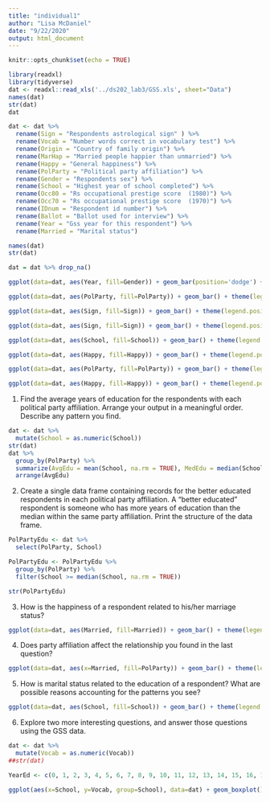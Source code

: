 ---
title: "individual1"
author: "Lisa McDaniel"
date: "9/22/2020"
output: html_document
---

```{r setup, include=FALSE}
knitr::opts_chunk$set(echo = TRUE)
```

```{r}
library(readxl)
library(tidyverse)
dat <- readxl::read_xls('../ds202_lab3/GSS.xls', sheet="Data")
names(dat)
str(dat)
dat
```
```{r}
dat <- dat %>%
  rename(Sign = "Respondents astrological sign" ) %>%
  rename(Vocab = "Number words correct in vocabulary test") %>%
  rename(Origin = "Country of family origin") %>%
  rename(MarHap = "Married people happier than unmarried") %>%
  rename(Happy = "General happiness") %>%
  rename(PolParty = "Political party affiliation") %>%
  rename(Gender = "Respondents sex") %>%
  rename(School = "Highest year of school completed") %>%
  rename(Occ80 = "Rs occupational prestige score  (1980)") %>%
  rename(Occ70 = "Rs occupational prestige score  (1970)") %>%
  rename(IDnum = "Respondent id number") %>%
  rename(Ballot = "Ballot used for interview") %>%
  rename(Year = "Gss year for this respondent") %>%
  rename(Married = "Marital status")

names(dat)
str(dat)
```
```{r fig.width=12, fig.height=10}
dat = dat %>% drop_na()

ggplot(data=dat, aes(Year, fill=Gender)) + geom_bar(position='dodge') + ggtitle("Respondents") + theme(plot.title = element_text(hjust = 0.5), axis.title.y=element_blank()) + xlab("Year") + labs(fill="Gender")
```
```{r fig.width=12, fig.height=10}
ggplot(data=dat, aes(PolParty, fill=PolParty)) + geom_bar() + theme(legend.position="right") + ggtitle("Happiness") + theme(plot.title = element_text(hjust = 0.5), axis.title.y = element_blank(), axis.title.x = element_blank(),axis.text.x=element_blank(), axis.ticks.x=element_blank() ) + facet_wrap((~Happy))
```



```{r fig.width=12, fig.height=10}
ggplot(data=dat, aes(Sign, fill=Sign)) + geom_bar() + theme(legend.position="right") + ggtitle("Astrological Sign") + theme(plot.title = element_text(hjust = 0.5), axis.title.y = element_blank(), axis.title.x = element_blank(),axis.text.x=element_blank(), axis.ticks.x=element_blank() ) + facet_wrap((~Happy))
```



```{r fig.width=12, fig.height=10}
ggplot(data=dat, aes(Sign, fill=Sign)) + geom_bar() + theme(legend.position="right") + ggtitle("Astrological Sign") + theme(plot.title = element_text(hjust = 0.5), axis.title.y = element_blank(), axis.title.x = element_blank(),axis.text.x=element_blank(), axis.ticks.x=element_blank() ) + facet_wrap((~PolParty))
```
```{r fig.width=12, fig.height=10}
ggplot(data=dat, aes(School, fill=School)) + geom_bar() + theme(legend.position="right") + ggtitle("Country of Origin") + theme(plot.title = element_text(hjust = 0.5), axis.title.y = element_blank(), axis.title.x = element_blank(),axis.text.x=element_blank(), axis.ticks.x=element_blank() ) + facet_wrap((~Origin))

```



```{r fig.width=12, fig.height=10}
ggplot(data=dat, aes(Happy, fill=Happy)) + geom_bar() + theme(legend.position="right") + ggtitle("Country of Origin") + theme(plot.title = element_text(hjust = 0.5), axis.title.y = element_blank(), axis.title.x = element_blank(),axis.text.x=element_blank(), axis.ticks.x=element_blank() ) + facet_wrap((~Origin))

```



```{r fig.width=12, fig.height=10}
ggplot(data=dat, aes(PolParty, fill=PolParty)) + geom_bar() + theme(legend.position="right") + ggtitle("Country of Origin") + theme(plot.title = element_text(hjust = 0.5), axis.title.y = element_blank(), axis.title.x = element_blank(),axis.text.x=element_blank(), axis.ticks.x=element_blank() ) + facet_wrap((~Origin))

```



```{r fig.width=12, fig.height=10}
ggplot(data=dat, aes(Happy, fill=Happy)) + geom_bar() + theme(legend.position="right") + ggtitle("Education") + theme(plot.title = element_text(hjust = 0.5), axis.title.y = element_blank(), axis.title.x = element_blank(),axis.text.x=element_blank(), axis.ticks.x=element_blank() ) + facet_wrap((~School))
```
1.	Find the average years of education for the respondents with each political party affiliation. Arrange your output in a meaningful order. Describe any pattern you find.
```{r}
dat <- dat %>%
  mutate(School = as.numeric(School))
str(dat)
dat %>%
  group_by(PolParty) %>%
  summarize(AvgEdu = mean(School, na.rm = TRUE), MedEdu = median(School, na.rm = TRUE)) %>%
  arrange(AvgEdu)

```
2.	Create a single data frame containing records for the better educated respondents in each political party affiliation. A “better educated” respondent is someone who has more years of education than the median within the same party affiliation. Print the structure of the data frame.
```{r}
PolPartyEdu <- dat %>%
  select(PolParty, School)

PolPartyEdu <- PolPartyEdu %>%
  group_by(PolParty) %>%
  filter(School >= median(School, na.rm = TRUE))

str(PolPartyEdu)

```

3.	How is the happiness of a respondent related to his/her marriage status?
```{r fig.width=12, fig.height=10}
ggplot(data=dat, aes(Married, fill=Married)) + geom_bar() + theme(legend.position="right") + ggtitle("Married") + theme(plot.title = element_text(hjust = 0.5), axis.title.y = element_blank(), axis.title.x = element_blank(),axis.text.x=element_blank(), axis.ticks.x=element_blank() ) + facet_wrap((~Happy))
```

4.	Does party affiliation affect the relationship you found in the last question?
```{r fig.width=12, fig.height=10}
ggplot(data=dat, aes(x=Married, fill=PolParty)) + geom_bar() + theme(legend.position="right") + ggtitle("Married") + theme(plot.title = element_text(hjust = 0.5), axis.title.y = element_blank(), axis.title.x = element_blank(),axis.text.x=element_blank(), axis.ticks.x=element_blank()) + facet_wrap((~Happy))
```

5.	How is marital status related to the education of a respondent? What are possible reasons accounting for the patterns you see?
```{r fig.width=12, fig.height=10}
ggplot(data=dat, aes(School, fill=School)) + geom_bar() + theme(legend.position="right") + ggtitle("Married") + theme(plot.title = element_text(hjust = 0.5), axis.title.y = element_blank(), axis.title.x = element_blank(),axis.text.x=element_blank(), axis.ticks.x=element_blank()) + facet_wrap((~Married))
```

6.	Explore two more interesting questions, and answer those questions using the GSS data.

```{r}
dat <- dat %>%
  mutate(Vocab = as.numeric(Vocab))
##str(dat)

YearEd <- c(0, 1, 2, 3, 4, 5, 6, 7, 8, 9, 10, 11, 12, 13, 14, 15, 16, 17, 18, 19, 20, "Don't know", "No answer")

ggplot(aes(x=School, y=Vocab, group=School), data=dat) + geom_boxplot() + ggtitle("Education of Vocabulary") + theme(plot.title = element_text(hjust = 0.5), axis.text.x = element_text(angle = 90, vjust = 0.5, hjust=1)) + ylab("Vocabulary") + xlab("Years of Education") + scale_x_discrete(limits = YearEd) + scale_x_continuous(limits = c(-1,21))
```
